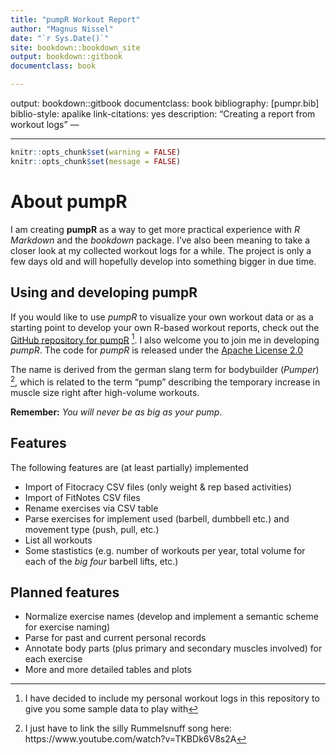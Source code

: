 ```yaml
---
title: "pumpR Workout Report"
author: "Magnus Nissel"
date: "`r Sys.Date()`"
site: bookdown::bookdown_site
output: bookdown::gitbook
documentclass: book

--- 
```

output: bookdown::gitbook
documentclass: book
bibliography: [pumpr.bib]
biblio-style: apalike
link-citations: yes
description: "Creating a report from workout logs"
---

---

```r
knitr::opts_chunk$set(warning = FALSE)
knitr::opts_chunk$set(message = FALSE)
```

# About pumpR

I am creating __pumpR__ as a way to get more practical experience with _R Markdown_ and the _bookdown_ package. I've also been
meaning to take a closer look at my collected workout logs for a while. The project is only a few days old and will hopefully develop into something bigger in due time.


## Using and developing pumpR

If you would like to use _pumpR_ to visualize your own workout data or as a starting point to develop your own R-based workout reports, check out the [GitHub repository for pumpR](https://github.com/magnusnissel/pumpR) ^[I have decided to include my personal workout logs in this repository to give you some sample data to play with]. I also welcome you to join me in developing _pumpR_. The code for _pumpR_ is released under the [Apache License 2.0](https://www.apache.org/licenses/LICENSE-2.0)

The name is derived from the german slang term for bodybuilder (_Pumper_) ^[I just have to link the silly Rummelsnuff song here: https://www.youtube.com/watch?v=TKBDk6V8s2A], which is related to the term "pump" describing the temporary increase in muscle size right after high-volume workouts. 

__Remember:__ _You will never be as big as your pump_.

## Features

The following features are (at least partially) implemented

- Import of Fitocracy CSV files (only weight & rep based activities)
- Import of FitNotes CSV files
- Rename exercises via CSV table
- Parse exercises for implement used (barbell, dumbbell etc.) and movement type (push, pull, etc.)
- List all workouts
- Some stastistics (e.g. number of workouts per year, total volume for each of the _big four_ barbell lifts, etc.)

## Planned features

- Normalize exercise names (develop and implement a semantic scheme for exercise naming)
- Parse for past and current personal records
- Annotate body parts (plus primary and secondary muscles involved) for each exercise
- More and more detailed tables and plots

